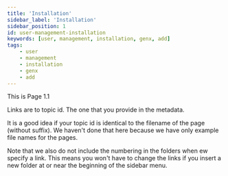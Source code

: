 ```yaml
---
title: 'Installation'
sidebar_label: 'Installation'
sidebar_position: 1
id: user-management-installation
keywords: [user, management, installation, genx, add]
tags:
    - user
    - management
    - installation
    - genx
    - add
---
```



This is Page 1.1

Links are to topic id. The one that you provide in the metadata.

It is a good idea if your topic id is identical to the filename of the page (without suffix). We haven't done that here because we have only example file names for the pages.

Note that we also do not include the numbering in the folders when ew specify a link. This means you won't have to change the links if you insert a new folder at or near the beginning of the sidebar menu.

